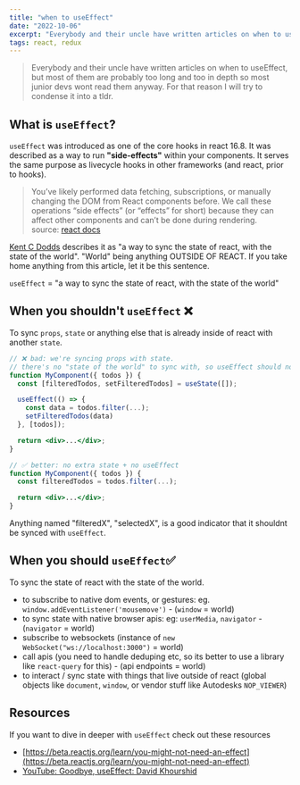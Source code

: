 ```yaml
---
title: "when to useEffect"
date: "2022-10-06"
excerpt: "Everybody and their uncle have written articles on when to useEffect, but most of them are probably too long and too in depth so most junior devs wont read them anyway. For that reason I will try to condense it into a tldr."
tags: react, redux
---
```


> Everybody and their uncle have written articles on when to useEffect, but most of them are probably too long and too in depth so most junior devs wont read them anyway. For that reason I will try to condense it into a tldr.

## What is `useEffect`?

`useEffect` was introduced as one of the core hooks in react 16.8. It was described as a way to run **"side-effects"** within your components. It serves the same purpose as livecycle hooks in other frameworks (and react, prior to hooks).

> You’ve likely performed data fetching, subscriptions, or manually changing the DOM from React components before. We call these operations “side effects” (or “effects” for short) because they can affect other components and can’t be done during rendering.  
> source: [react docs](https://reactjs.org/docs/hooks-overview.html)

[Kent C Dodds](https://kentcdodds.com/) describes it as "a way to sync the state of react, with the state of the world". "World" being anything OUTSIDE OF REACT. If you take home anything from this article, let it be this sentence.

`useEffect` = "a way to sync the state of react, with the state of the world"

## When you shouldn't `useEffect` ❌

To sync `props`, `state` or anything else that is already inside of react with another `state`.

```jsx
// ❌ bad: we're syncing props with state.
// there's no "state of the world" to sync with, so useEffect should not be used here
function MyComponent({ todos }) {
  const [filteredTodos, setFilteredTodos] = useState([]);

  useEffect(() => {
    const data = todos.filter(...);
    setFilteredTodos(data)
  }, [todos]);

  return <div>...</div>;
}

// ✅ better: no extra state + no useEffect
function MyComponent({ todos }) {
  const filteredTodos = todos.filter(...);

  return <div>...</div>;
}
```

Anything named "filteredX", "selectedX", is a good indicator that it shouldnt be synced with `useEffect`.

## When you should `useEffect`✅

To sync the state of react with the state of the world.

- to subscribe to native dom events, or gestures: eg. `window.addEventListener('mousemove')` - (`window` = world)
- to sync state with native browser apis: eg: `userMedia`, `navigator` - (`navigator` = world)
- subscribe to websockets (instance of `new WebSocket("ws://localhost:3000")` = world)
- call apis (you need to handle deduping etc, so its better to use a library like `react-query` for this) - (api endpoints = world)
- to interact / sync state with things that live outside of react (global objects like `document`, `window`, or vendor stuff like Autodesks `NOP_VIEWER`)

## Resources

If you want to dive in deeper with `useEffect` check out these resources

- [https://beta.reactjs.org/learn/you-might-not-need-an-effect](https://beta.reactjs.org/learn/you-might-not-need-an-effect)
- [YouTube: Goodbye, useEffect: David Khourshid](https://www.youtube.com/watch?v=HPoC-k7Rxwo)
